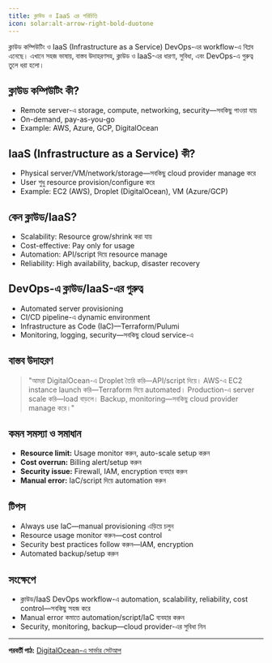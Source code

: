 ```yaml
---
title: ক্লাউড ও IaaS এর পরিচিতি
icon: solar:alt-arrow-right-bold-duotone
---
```


ক্লাউড কম্পিউটিং ও IaaS (Infrastructure as a Service) DevOps-এর workflow-এ বিপ্লব এনেছে। এখানে সহজ ভাষায়, বাস্তব উদাহরণসহ, ক্লাউড ও IaaS-এর ধারণা, সুবিধা, এবং DevOps-এ গুরুত্ব তুলে ধরা হলো।

## ক্লাউড কম্পিউটিং কী?
- Remote server-এ storage, compute, networking, security—সবকিছু পাওয়া যায়
- On-demand, pay-as-you-go
- Example: AWS, Azure, GCP, DigitalOcean

## IaaS (Infrastructure as a Service) কী?
- Physical server/VM/network/storage—সবকিছু cloud provider manage করে
- User শুধু resource provision/configure করে
- Example: EC2 (AWS), Droplet (DigitalOcean), VM (Azure/GCP)

## কেন ক্লাউড/IaaS?
- Scalability: Resource grow/shrink করা যায়
- Cost-effective: Pay only for usage
- Automation: API/script দিয়ে resource manage
- Reliability: High availability, backup, disaster recovery

## DevOps-এ ক্লাউড/IaaS-এর গুরুত্ব
- Automated server provisioning
- CI/CD pipeline-এ dynamic environment
- Infrastructure as Code (IaC)—Terraform/Pulumi
- Monitoring, logging, security—সবকিছু cloud service-এ

## বাস্তব উদাহরণ

> "আমরা DigitalOcean-এ Droplet তৈরি করি—API/script দিয়ে। AWS-এ EC2 instance launch করি—Terraform দিয়ে automated। Production-এ server scale করি—load বাড়লে। Backup, monitoring—সবকিছু cloud provider manage করে।"

## কমন সমস্যা ও সমাধান
- **Resource limit:** Usage monitor করুন, auto-scale setup করুন
- **Cost overrun:** Billing alert/setup করুন
- **Security issue:** Firewall, IAM, encryption ব্যবহার করুন
- **Manual error:** IaC/script দিয়ে automation করুন

## টিপস
- Always use IaC—manual provisioning এড়িয়ে চলুন
- Resource usage monitor করুন—cost control
- Security best practices follow করুন—IAM, encryption
- Automated backup/setup করুন

## সংক্ষেপে
- ক্লাউড/IaaS DevOps workflow-এ automation, scalability, reliability, cost control—সবকিছু সহজ করে
- Manual error কমাতে automation/script/IaC ব্যবহার করুন
- Security, monitoring, backup—cloud provider-এর সুবিধা নিন

---

**পরবর্তী পাঠ:** [DigitalOcean-এ সার্ভার সেটআপ](/dev-ops/digitalocean-setup)
